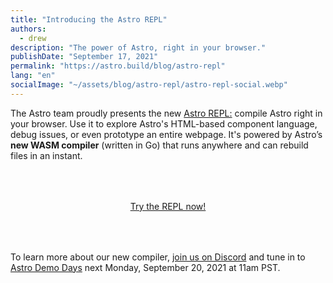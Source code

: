 ```yaml
---
title: "Introducing the Astro REPL"
authors:
  - drew
description: "The power of Astro, right in your browser."
publishDate: "September 17, 2021"
permalink: "https://astro.build/blog/astro-repl"
lang: "en"
socialImage: "~/assets/blog/astro-repl/astro-repl-social.webp"
---
```



The Astro team proudly presents the new [Astro REPL:](https://astro.build/play) compile Astro right in your browser. Use it to explore Astro's HTML-based component language, debug issues, or even prototype an entire webpage. It's powered by Astro’s **new WASM compiler** (written in Go) that runs anywhere and can rebuild files in an instant.

<BlogContentImage
	src={screenshot}
	alt="Screenshot of Astro REPL showing off fast compile time of 28ms"
/>

<div style="display: flex; justify-content: center; margin-block: 4rem;">
	<a class="button button-primary" href="https://astro.build/play">
		<span>Try the REPL now!</span>
	</a>
</div>

<Note>

To learn more about our new compiler, [join us on Discord](https://astro.build/chat) and tune in to [Astro Demo Days](https://www.youtube.com/watch?v=-ExcBJrXOd8) next Monday, September 20, 2021 at 11am PST.

</Note>
